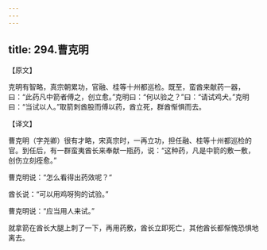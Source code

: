 ```yaml
---
---
---
```

title: 294.曹克明
---



【原文】

克明有智略，真宗朝累功，官融、桂等十州都巡检。既至，蛮酋来献药一器，曰：“此药凡中箭者傅之，创立愈。”克明曰：“何以验之？”曰：“请试鸡犬。”克明曰：“当试以人。”取箭刺酋股而傅以药，酋立死，群酋惭惧而去。

【译文】

曹克明（字尧卿）很有才略，宋真宗时，一再立功，担任融、桂等十州都巡检的官。到任后，有一群蛮夷酋长来奉献一瓶药，说：“这种药，凡是中箭的敷一敷，创伤立刻痊愈。”

曹克明说：“怎么看得出药效呢？“

酋长说：“可以用鸡呀狗的试验。”

曹克明说：“应当用人来试。”

就拿箭在酋长大腿上刺了一下，再用药敷，酋长立即死亡，其他酋长都惭愧恐惧地离去。